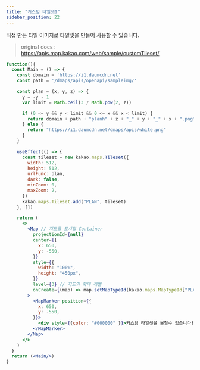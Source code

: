 ```yaml
---
title: "커스텀 타일셋1"
sidebar_position: 22
---
```


직접 만든 타일 이미지로 타일셋을 만들어 사용할 수 있습니다.

> original docs : https://apis.map.kakao.com/web/sample/customTileset/

```jsx live
function(){
  const Main = () => {
    const domain = 'https://i1.daumcdn.net'
    const path = '/dmaps/apis/openapi/sampleimg/'

    const plan = (x, y, z) => {
      y = -y - 1
      var limit = Math.ceil(3 / Math.pow(2, z))

      if (0 <= y && y < limit && 0 <= x && x < limit) {
        return domain + path + "planh" + z + "_" + y + "_" + x + ".png"
      } else {
        return "https://i1.daumcdn.net/dmaps/apis/white.png"
      }
    }

    useEffect(() => {
      const tileset = new kakao.maps.Tileset({
        width: 512,
        height: 512,
        urlFunc: plan,
        dark: false,
        minZoom: 0,
        maxZoom: 2,
      })
      kakao.maps.Tileset.add("PLAN", tileset)
    }, [])

    return (
      <>
        <Map // 지도를 표시할 Container
          projectionId={null}
          center={{
            x: 650,
            y: -550,
          }}
          style={{
            width: "100%",
            height: "450px",
          }}
          level={3} // 지도의 확대 레벨
          onCreate={(map) => map.setMapTypeId(kakao.maps.MapTypeId["PLAN"])}
        >
          <MapMarker position={{
            x: 650,
            y: -550,
          }}>
            <div style={{color: "#000000" }}>커스텀 타일셋을 올릴수 있습니다!</div>
          </MapMarker>
        </Map>
      </>
    )
  }
  return (<Main/>)
}
```
